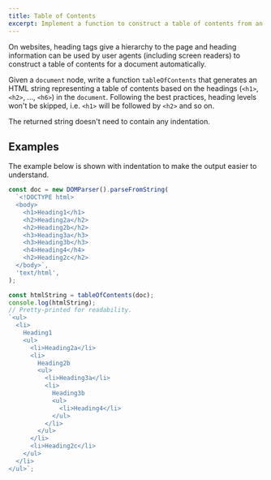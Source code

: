 ```yaml
---
title: Table of Contents
excerpt: Implement a function to construct a table of contents from an HTML document
---
```


On websites, heading tags give a hierarchy to the page and heading information can be used by user agents (including screen readers) to construct a table of contents for a document automatically.

Given a `document` node, write a function `tableOfContents` that generates an HTML string representing a table of contents based on the headings (`<h1>`, `<h2>`, ..., `<h6>`) in the `document`. Following the best practices, heading levels won't be skipped, i.e. `<h1>` will be followed by `<h2>` and so on.

The returned string doesn't need to contain any indentation.

## Examples

The example below is shown with indentation to make the output easier to understand.

```js
const doc = new DOMParser().parseFromString(
  `<!DOCTYPE html>
  <body>
    <h1>Heading1</h1>
    <h2>Heading2a</h2>
    <h2>Heading2b</h2>
    <h3>Heading3a</h3>
    <h3>Heading3b</h3>
    <h4>Heading4</h4>
    <h2>Heading2c</h2>
  </body>`,
  'text/html',
);

const htmlString = tableOfContents(doc);
console.log(htmlString);
// Pretty-printed for readability.
`<ul>
  <li>
    Heading1
    <ul>
      <li>Heading2a</li>
      <li>
        Heading2b
        <ul>
          <li>Heading3a</li>
          <li>
            Heading3b
            <ul>
              <li>Heading4</li>
            </ul>
          </li>
        </ul>
      </li>
      <li>Heading2c</li>
    </ul>
  </li>
</ul>`;
```
